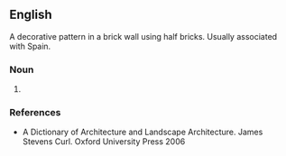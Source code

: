 ==English==
A decorative pattern in a brick wall using half bricks. Usually associated with Spain.
===Noun===
{{en-noun}}

# {{substub}}

===References===
*A Dictionary of Architecture and Landscape Architecture. James Stevens Curl. Oxford University Press 2006